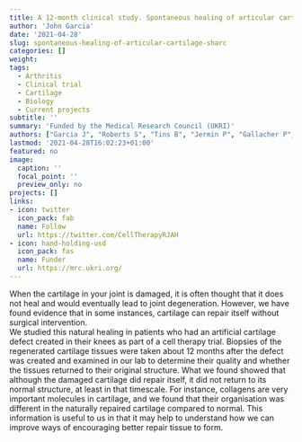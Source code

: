 ```yaml
---
title: A 12-month clinical study. Spontaneous healing of articular cartilage (SHARC study)
author: 'John Garcia'
date: '2021-04-28'
slug: spontaneous-healing-of-articular-cartilage-sharc
categories: []
weight:
tags:
  - Arthritis
  - Clinical trial
  - Cartilage
  - Biology
  - Current projects
subtitle: ''
summary: 'Funded by the Medical Research Council (UKRI)'
authors: ["Garcia J", "Roberts S", "Tins B", "Jermin P", "Gallacher P", "Kehoe O", "Wright K", "Stewart C", "Kuiper JH"]
lastmod: '2021-04-28T16:02:23+01:00'
featured: no
image:
  caption: ''
  focal_point: ''
  preview_only: no
projects: []
links:
- icon: twitter
  icon_pack: fab
  name: Follow
  url: https://twitter.com/CellTherapyRJAH
- icon: hand-holding-usd
  icon_pack: fas
  name: Funder
  url: https://mrc.ukri.org/
---
```


When the cartilage in your joint is damaged, it is often thought that it does not heal and would eventually lead to joint degeneration. 
However, we have found evidence that in some instances, cartilage can repair itself without surgical intervention.  
We studied this natural healing in patients who had an artificial cartilage defect created in their knees as part of a cell therapy trial. 
Biopsies of the regenerated cartilage tissues were taken about 12 months after the defect was created and examined in our lab to determine their quality and whether the tissues returned to their original structure. 
What we found showed that although the damaged cartilage did repair itself, it did not return to its normal structure, at least in that timescale. 
For instance, collagens are very important molecules in cartilage, and we found that their organisation was different in the naturally repaired cartilage compared to normal. 
This information is useful to us in that it may help to understand how we can improve ways of encouraging better repair tissue to form. 
